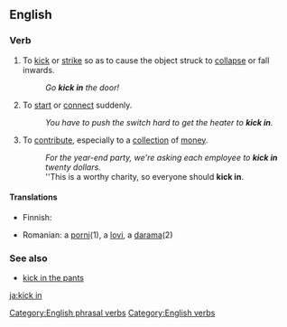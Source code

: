 ==English==

===Verb===
{{infl|en|verb|head=[[kick]] [[in]]}}

# {{transitive}} To [[kick]] or [[strike]] so as to cause the object struck to [[collapse]] or fall inwards.
#: ''Go '''kick in''' the door!''
# {{intransitive|idiom}} To [[start]] or [[connect]] suddenly.
#: ''You have to push the switch hard to get the heater to '''kick in'''.''
# {{transitive|and|intransitive|idiom}} To [[contribute]], especially to a [[collection]] of [[money]].
#: ''For the year-end party, we're asking each employee to  '''kick in''' twenty dollars.''
#: ''This is a worthy charity, so everyone should '''kick in'''.

====Translations====
{{trans-top|}}
*Finnish: {{t+|fi|potkaista}} {{t+|fi|sisään}}
{{trans-mid}}
*Romanian: a [[porni]](1), a [[lovi]], a [[darama]](2)
{{trans-bottom}}

===See also===
*[[kick in the pants]]

[[Category:English phrasal verbs]]
[[Category:English verbs]]
[[ja:kick in]]